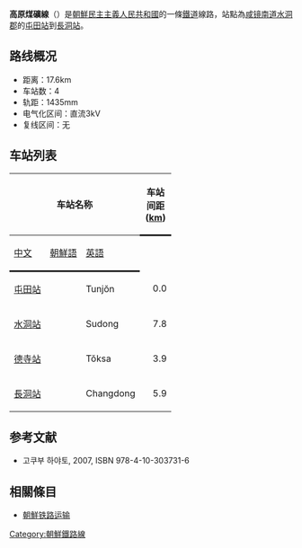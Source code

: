 '''高原煤礦線'''（{{kor|名=北|諺=고원탄광선|漢=高原炭鑛線|羅=Gowŏn T'angwang sŏn|f=y}}）是[[朝鮮民主主義人民共和國|朝鮮民主主義人民共和國]]的一條[[鐵道|鐵道]]線路，站點為[[咸镜南道|咸镜南道]][[水洞郡|水洞郡]]的[[屯田站_(咸镜南道)|屯田站]]到[[長洞站|長洞站]]。

==路线概况==
*距离：17.6km
*车站数：4
*轨距：1435mm
*电气化区间：直流3kV
*复线区间：无

==车站列表==
{| class="wikitable"
|-
!colspan=3|车站名称
!style="width: 2.5em; border-bottom:solid 3px;" rowspan=2|车站间距 ([[km|km]])
!style="width: 2.5em; border-bottom:solid 3px;" rowspan=2|累計距離 (km)
!style="border-bottom:solid 3px;" rowspan=2|連接路線
|-
!style="border-bottom:solid 3px;"|[[中文|中文]]
!style="border-bottom:solid 3px;"|[[朝鮮語|朝鮮語]]
!style="border-bottom:solid 3px;"|[[英語|英語]]
|-
|[[屯田站_(咸镜南道)|屯田站]]
|{{Lang|ko|둔전역}}
|Tunjŏn
|style="text-align: right;"|0.0
|style="text-align: right;"|0.0
|[[平羅線|平羅線]]
|-
|[[水洞站_(咸鏡南道)|水洞站]]
|{{Lang|ko|수동역}}
|Sudong
|style="text-align: right;"|7.8
|style="text-align: right;"|7.8
| 
|-
|[[德寺站|德寺站]]
|{{Lang|ko|덕사역}}
|Tŏksa
|style="text-align: right;"|3.9
|style="text-align: right;"|11.7
| 
|-
|[[長洞站|長洞站]]
|{{Lang|ko|장동역}}
|Changdong
|style="text-align: right;"|5.9
|style="text-align: right;"|17.6
| 
|}

==参考文献==
* 고쿠부 하야토{{lang|ja|(国分隼人), 《将軍様の鉄道 北朝鮮鉄道事情》, 新潮社}}, 2007, ISBN 978-4-10-303731-6

==相關條目==
*[[朝鮮铁路运输|朝鮮铁路运输]]

{{朝鮮鐵路線}}
{{高原煤礦線}}

[[Category:朝鮮鐵路線|Category:朝鮮鐵路線]]